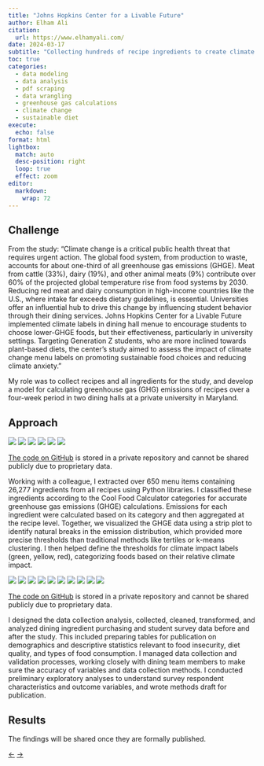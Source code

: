 ```yaml
---
title: "Johns Hopkins Center for a Livable Future"
author: Elham Ali
citation:
  url: https://www.elhamyali.com/
date: 2024-03-17
subtitle: "Collecting hundreds of recipe ingredients to create climate food labels for improved climate-friendly eating decisions."
toc: true
categories: 
  - data modeling
  - data analysis
  - pdf scraping
  - data wrangling
  - greenhouse gas calculations
  - climate change
  - sustainable diet
execute: 
  echo: false
format: html
lightbox: 
  match: auto
  desc-position: right
  loop: true
  effect: zoom
editor: 
  markdown: 
    wrap: 72
---
```


## Challenge

From the study: "Climate change is a critical public health threat that
requires urgent action. The global food system, from production to
waste, accounts for about one-third of all greenhouse gas emissions
(GHGE). Meat from cattle (33%), dairy (19%), and other animal meats (9%)
contribute over 60% of the projected global temperature rise from food
systems by 2030. Reducing red meat and dairy consumption in high-income
countries like the U.S., where intake far exceeds dietary guidelines, is
essential. Universities offer an influential hub to drive this change by
influencing student behavior through their dining services. Johns
Hopkins Center for a Livable Future implemented climate labels in dining
hall menue to encourage students to choose lower-GHGE foods, but their
effectiveness, particularly in university settings. Targeting Generation
Z students, who are more inclined towards plant-based diets, the
center's study aimed to assess the impact of climate change menu labels
on promoting sustainable food choices and reducing climate anxiety."

My role was to collect recipes and all ingredients for the study, and
develop a model for calculating greenhouse gas (GHG) emissions of
recipes over a four-week period in two dining halls at a private
university in Maryland.

## Approach

[![](https://img.shields.io/badge/Python-3776AB?logo=Python&logoColor=white)](#)
[![](https://img.shields.io/badge/pdfplumber-808080)](#)
[![](https://img.shields.io/badge/Pandas-150458?logo=pandas&logoColor=white)](#)
[![](https://img.shields.io/badge/re-006400)](#)
[![](https://img.shields.io/badge/glob-006400)](#)
[![](https://img.shields.io/badge/Numpy-013243?logo=numpy&logoColor=white)](#)

::: callout-note
[The code on
GitHub](https://github.com/Elhamyali/clf-climate-label-study) is stored
in a private repository and cannot be shared publicly due to proprietary
data.
:::

Working with a colleague, I extracted over 650 menu items containing
26,277 ingredients from all recipes using Python libraries. I classified
these ingredients according to the Cool Food Calculator categories for
accurate greenhouse gas emissions (GHGE) calculations. Emissions for
each ingredient were calculated based on its category and then
aggregated at the recipe level. Together, we visualized the GHGE data
using a strip plot to identify natural breaks in the emission
distribution, which provided more precise thresholds than traditional
methods like tertiles or k-means clustering. I then helped define the
thresholds for climate impact labels (green, yellow, red), categorizing
foods based on their relative climate impact.

[![](https://img.shields.io/badge/R-276DC2?logo=R&logoColor=white)](#)
[![](https://img.shields.io/badge/RStudio-75AADB?logo=RStudio&logoColor=white)](#)
[![](https://img.shields.io/badge/Quarto-005F9E?logo=quarto&logoColor=white)](#)
[![](https://img.shields.io/badge/Tidyverse-1A162D?logo=R&logoColor=white)](#)
[![](https://img.shields.io/badge/dplyr-1A162D?logo=R&logoColor=white)](#)
[![](https://img.shields.io/badge/survey-1A162D?logo=R&logoColor=white)](#)
[![](https://img.shields.io/badge/ggplot2-1A162D?logo=R&logoColor=white)](#)
[![](https://img.shields.io/badge/tidyr-1A162D?logo=R&logoColor=white)](#)
[![](https://img.shields.io/badge/knitr-1A162D?logo=R&logoColor=white)](#)
[![](https://img.shields.io/badge/readxl-1A162D?logo=R&logoColor=white)](#)

::: callout-note
[The code on
GitHub](https://github.com/Elhamyali/clf-climate-label-study-data-analysis)
is stored in a private repository and cannot be shared publicly due to
proprietary data.
:::

I designed the data collection analysis, collected, cleaned,
transformed, and analyzed dining ingredient purchasing and student
survey data before and after the study. This included preparing tables
for publication on demographics and descriptive statistics relevant to
food insecurity, diet quality, and types of food consumption. I managed
data collection and validation processes, working closely with dining
team members to make sure the accuracy of variables and data collection
methods. I conducted preliminary exploratory analyses to understand
survey respondent characteristics and outcome variables, and wrote
methods draft for publication.

## Results

The findings will be shared once they are formally published.

<!-- Navigation Arrows -->

::: article-navigation
<a href="/featured-work/us-digital-response/index.qmd" class="nav-arrow left-arrow">←</a>
<!-- Left arrow for previous -->
<a href="/featured-work/arizona-department-of-health-services/index.qmd" class="nav-arrow right-arrow">→</a>
<!-- Right arrow for next -->
:::
